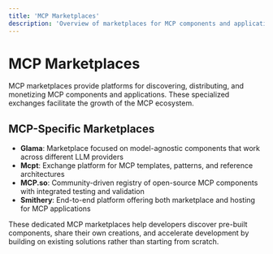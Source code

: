```yaml
---
title: 'MCP Marketplaces'
description: 'Overview of marketplaces for MCP components and applications'
---
```


# <Icon icon="store" iconType="solid" color="#3B82F6" /> MCP Marketplaces

MCP marketplaces provide platforms for discovering, distributing, and monetizing MCP components and applications. These specialized exchanges facilitate the growth of the MCP ecosystem.

## <Icon icon="star" iconType="solid" /> MCP-Specific Marketplaces

- <Icon icon="gem" iconType="solid" /> **Glama**: Marketplace focused on model-agnostic components that work across different LLM providers
- <Icon icon="cogs" iconType="solid" /> **Mcpt**: Exchange platform for MCP templates, patterns, and reference architectures
- <Icon icon="dot-circle" iconType="regular" /> **MCP.so**: Community-driven registry of open-source MCP components with integrated testing and validation
- <Icon icon="hammer" iconType="solid" /> **Smithery**: End-to-end platform offering both marketplace and hosting for MCP applications

These dedicated MCP marketplaces help developers discover pre-built components, share their own creations, and accelerate development by building on existing solutions rather than starting from scratch. 